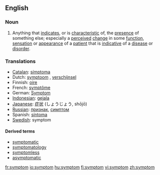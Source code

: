 ==English==

===Noun===
{{en-noun}}

# Anything that [[indicate]]s, or is [[characteristic]] of,  the [[presence]] of something else; especially a [[perceived]] [[change]] in some [[function]], [[sensation]] or [[appearance]] of a [[patient]] that is [[indicative]] of a [[disease]] or [[disorder]].

===Translations===
*[[Catalan]]: [[símptoma]] {{m}}
*Dutch: [[symptoom]] {{n}}, [[verschijnsel]] {{n}}
*Finnish: [[oire]]
*French: [[symptôme]] {{m}}
*German: [[Symptom]] {{n}}
*[[Indonesian]]: [[gejala]]
*[[Japanese]]: [[症状]] (しょうじょう, shōjō)
*[[Russian]]: [[признак]], [[симптом]]
*Spanish: [[síntoma]] {{m}}
*[[Swedish]]: symptom

====Derived terms====
* [[symptomatic]]
* [[symptomatology]]
* [[symptomless]]
* [[asymptomatic]]

[[fr:symptom]]
[[io:symptom]]
[[hu:symptom]]
[[fi:symptom]]
[[vi:symptom]]
[[zh:symptom]]